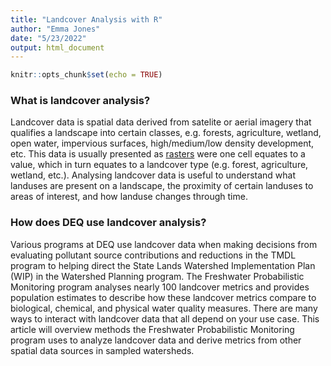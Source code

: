 ```yaml
---
title: "Landcover Analysis with R"
author: "Emma Jones"
date: "5/23/2022"
output: html_document
---
```


```r
knitr::opts_chunk$set(echo = TRUE)
```

### What is landcover analysis?

Landcover data is spatial data derived from satelite or aerial imagery that qualifies a landscape into certain classes, e.g. forests, agriculture, wetland, open water, impervious surfaces, high/medium/low density development, etc. This data is usually presented as [rasters](https://datacarpentry.org/organization-geospatial/01-intro-raster-data/#:~:text=Raster%20data%20is%20any%20pixelated,we%20represent%20any%20digital%20image.){target="_blank"} were one cell equates to a value, which in turn equates to a landcover type (e.g. forest, agriculture, wetland, etc.). Analysing landcover data is useful to understand what landuses are present on a landscape, the proximity of certain landuses to areas of interest, and how landuse changes through time. 

### How does DEQ use landcover analysis?

Various programs at DEQ use landcover data when making decisions from evaluating pollutant source contributions and reductions in the TMDL program to helping direct the State Lands Watershed Implementation Plan (WIP) in the Watershed Planning program. The Freshwater Probabilistic Monitoring program analyses nearly 100 landcover metrics and provides population estimates to describe how these landcover metrics compare to biological, chemical, and physical water quality measures. There are many ways to interact with landcover data that all depend on your use case. This article will overview methods the Freshwater Probabilistic Monitoring program uses to analyze landcover data and derive metrics from other spatial data sources in sampled watersheds.

###